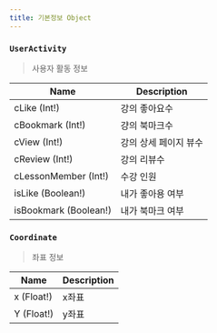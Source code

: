 ```yaml
---
title: 기본정보 Object
---
```



### `UserActivity`
> 사용자 활동 정보

| Name | Description |
| -------- | -------- | 
| cLike (Int!)  | 강의 좋아요수  | 
| cBookmark (Int!)  | 걍의 북마크수  | 
| cView (Int!) | 강의 상세 페이지 뷰수
| cReview (Int!) | 강의 리뷰수 
| cLessonMember (Int!) | 수강 인원
| isLike (Boolean!) | 내가 좋아용 여부
| isBookmark (Boolean!) | 내가 북마크 여부


### `Coordinate`
> 좌표 정보

| Name | Description |
| -------- | -------- | 
| x (Float!)  | x좌표 | 
| Y (Float!)  | y좌표  | 

